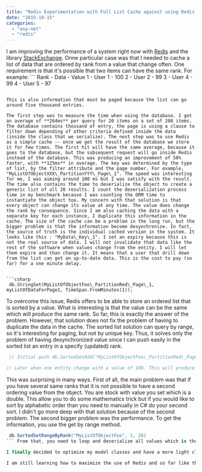 ```yaml
---
title: "Redis Experimentation with Full List Cache against using Redis Sorted List"
date: "2015-10-15"
categories: 
  - "asp-net"
  - "redis"
---
```


I am improving the performance of a system right now with [Redis](http://redis.io/) and the library [StackExchange](https://github.com/StackExchange/StackExchange.Redis). Onne particular case was that I needed to cache a list of data that are ordered by rank from a value that change often. One requirement is that it's possible that two items can have the same rank. For example: ``` 
 Rank - Data - Value 1 - User 1 - 100 2 - User 2 - 99 3 - User 4 - 99 4 - User 5 - 97 
```  The data is in fact a serialized object that contains multiples classes. For not making this article too heavy, I will just use a string. Nevertheless, keep in mind that this is not a simple string unique identifier. The value column is required by Redis when using the [Sorted List](http://redis.io/commands/zadd). In reality, this value is inside the data, in a property.

This is also information that must be paged because the list can go around five thousand entries.

The first step was to measure the time when using the database. I got an average of **264ms** per query for 20 items on a set of 200 items. The database contains thousand of entry, the page is using a clause to filter down depending of other criteria defined inside the data (inside the class that we serialize). The next step was to use Redis as a simple cache -- once we get the result of the database we store it for few times. The first hit will have the same average, because it goes to the database, but the subsequent request will go inside Redis instead of the database. This was producing an improvement of 50% faster, with **125ms** in average. The key was determined by the type of list, by the filter attribute and the page number. For example, "MyListOfObjectXXX\_PartitionYYY\_Page\_1". The speed was interesting for me, I was aiming around 100 ms but I was satisfy with the result. The time also contains the time to deserialize the object to create a generic list of all 20 results. I count the deserialization process time in my benchmark because I was counting the ORM time to instantiate the object too. My concern with that solution is that every object can change its value at any time. The value does change the rank by consequence. Since I am also caching the data with a separate key for each instance, I duplicate this information in the cache. The size of the cache can be a problem in the long run, but the bigger problem is that the information become desynchronize. In fact, the source of truth is the individual cached version in the system. It looks like this : "MyData\_Key\_1". I set an expiry because this is not the real source of data. I will not invalidate that data like the rest of the software when values change from the entity. I will let them expire and than change it. It means that a user that drill down from the list can get an up-to-date data. This is the cost to pay (so far) for a one minute delay.


```csharp
 db.StringSet(MyListOfObjectFoo\_PartitionRed\_Page\_1, myListOfDataForPage1, TimeSpan.FromMinutes(1)); 
```

To overcome this issue, Redis offers to be able to store an ordered list that is sorted by a value. What is interesting is that the value can be the same which will produce the same rank. So far, this is exactly the answer of the problem. However, that solution does not fix the problem of having to duplicate the data in the cache. The sorted list solution can query by range, so it's interesting for paging, but not by unique key. Thus, it solves only the problem of having desynchronized value since I can push easily in the sorted list an entry in a specify (updated) rank.


```csharp
 // Initial push db.SortedSetAdd("MyListOfObjectFoo\_PartitionRed\_Page\_1", new[] { new SortedSetEntry("User 1",100), new SortedSetEntry("User 2",99), new SortedSetEntry("User 3",99)});

// Later when one entity change with a value of 100. This will produce two rank 1. db.SortedSetAdd("MyListOfObjectFoo", objectToCache, 100); 
```

This was surprising in many ways. First of all, the main problem was that if you have several same ranks that it is not possible to have a second ordering value from the object. You are stock with value you set which is a double. This allow you to do some mathematics trick but if you would like to sort by alphabetic order than you need to manually in C# do your second sort. I didn't go more deep with that solution because of the second problem. The second bigger problem was the performance. To get the information, you use the get by range method. 
```csharp
 db.SortedSetRangeByRank("MyListOfObjectFoo", 1, 20) 
``` From that, you need to loop and deserialize all values which is the same tax to pay that we have when caching the whole page in 1 Redis key-value entry. However, **the performance was disastrous**. My average on three run was 1900ms. This was really surprising. I double check everything because it wasn't making any sense to me. My initial hypothesis was that this was highly optimized for this kind of scenario -- I was wrong. However, the fault is not Redis. After some investigation, I found that the serialization, done with Json.Net library, got some harder time deserializing 20 times a very complex objects than a list of 20 objects. This is mostly because when serializing a list, if the complex object has already a reference that this one is not serialized again but use a reference system. For example, instead of having a deep object, Json.Net will use "$ref": "20". This has a huge impact in performance.

I finally decided to optimize my model classes and have a more light classes for this page. Instead of using a list of objects that has a lot of sub-rich objects, using a simple list of a basic class with properties did an awesome job. The list that was taking 1900ms to get from Redis and deserialize is not taking less than .17 ms. That is right and not a typo, it is less than a single millisecond.

I am still learning how to maximize the use of Redis and so far like the flexibility that it offers compared to Memcached that I used for more than a decade. So far it's interesting and will keep you inform with any new optimization I can find. In short term, I think a solution may be to cache not the whole complex object but just a part of it in an aggregate view of objects.
